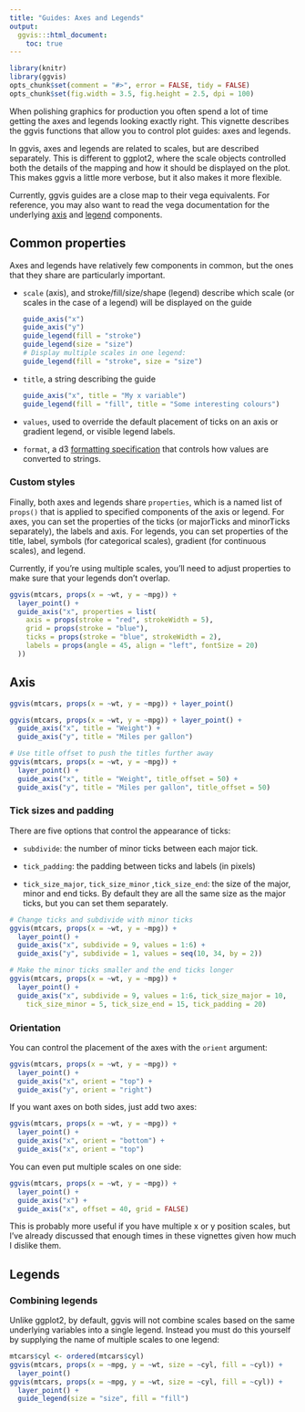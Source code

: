 ```yaml
---
title: "Guides: Axes and Legends"
output:
  ggvis:::html_document:
    toc: true
---
```


<!--
%\VignetteEngine{knitr}
%\VignetteIndexEntry{Axes and legends}
-->

```r
library(knitr)
library(ggvis)
opts_chunk$set(comment = "#>", error = FALSE, tidy = FALSE)
opts_chunk$set(fig.width = 3.5, fig.height = 2.5, dpi = 100)
```

When polishing graphics for production you often spend a lot of time getting the
axes and legends looking exactly right. This vignette describes the ggvis
functions that allow you to control plot guides: axes and legends.

In ggvis, axes and legends are related to scales, but are described separately.
This is different to ggplot2, where the scale objects controlled both the
details of the mapping and how it should be displayed on the plot. This makes
ggvis a little more verbose, but it also makes it more flexible.

Currently, ggvis guides are a close map to their vega equivalents. For
reference, you may also want to read the vega documentation for the
underlying [axis](https://github.com/trifacta/vega/wiki/Axes) and
[legend](https://github.com/trifacta/vega/wiki/Legends) components.

## Common properties

Axes and legends have relatively few components in common, but the ones that
they share are particularly important.

* `scale` (axis), and stroke/fill/size/shape (legend) describe which scale (or
  scales in the case of a legend) will be displayed on the guide

    ```r
    guide_axis("x")
    guide_axis("y")
    guide_legend(fill = "stroke")
    guide_legend(size = "size")
    # Display multiple scales in one legend:
    guide_legend(fill = "stroke", size = "size")
    ```

* `title`, a string describing the guide

    ```r
    guide_axis("x", title = "My x variable")
    guide_legend(fill = "fill", title = "Some interesting colours")
    ```

* `values`, used to override the default placement of ticks on an axis or gradient
  legend, or visible legend labels.

* `format`, a d3 [formatting specification](https://github.com/mbostock/d3/wiki/Formatting)
  that controls how values are converted to strings.

### Custom styles

Finally, both axes and legends share `properties`, which is a named list of
`props()` that is applied to specified components of the axis or legend. For
axes, you can set the properties of the ticks (or majorTicks and minorTicks
separately), the labels and axis. For legends, you can set properties of the
title, label, symbols (for categorical scales), gradient (for continuous
scales), and legend.

Currently, if you're using multiple scales, you'll need to adjust properties to make
sure that your legends don't overlap.

```r
ggvis(mtcars, props(x = ~wt, y = ~mpg)) +
  layer_point() +
  guide_axis("x", properties = list(
    axis = props(stroke = "red", strokeWidth = 5),
    grid = props(stroke = "blue"),
    ticks = props(stroke = "blue", strokeWidth = 2),
    labels = props(angle = 45, align = "left", fontSize = 20)
  ))
```


## Axis

```r
ggvis(mtcars, props(x = ~wt, y = ~mpg)) + layer_point()

ggvis(mtcars, props(x = ~wt, y = ~mpg)) + layer_point() +
  guide_axis("x", title = "Weight") +
  guide_axis("y", title = "Miles per gallon")

# Use title offset to push the titles further away
ggvis(mtcars, props(x = ~wt, y = ~mpg)) +
  layer_point() +
  guide_axis("x", title = "Weight", title_offset = 50) +
  guide_axis("y", title = "Miles per gallon", title_offset = 50)
```

### Tick sizes and padding

There are five options that control the appearance of ticks:

* `subdivide`: the number of minor ticks between each major tick.

* `tick_padding`: the padding between ticks and labels (in pixels)

* `tick_size_major`, `tick_size_minor` ,`tick_size_end`: the size of the
  major, minor and end ticks. By default they are all the same size as the major
  ticks, but you can set them separately.

```r
# Change ticks and subdivide with minor ticks
ggvis(mtcars, props(x = ~wt, y = ~mpg)) +
  layer_point() +
  guide_axis("x", subdivide = 9, values = 1:6) +
  guide_axis("y", subdivide = 1, values = seq(10, 34, by = 2))

# Make the minor ticks smaller and the end ticks longer
ggvis(mtcars, props(x = ~wt, y = ~mpg)) +
  layer_point() +
  guide_axis("x", subdivide = 9, values = 1:6, tick_size_major = 10,
    tick_size_minor = 5, tick_size_end = 15, tick_padding = 20)
```

### Orientation

You can control the placement of the axes with the `orient` argument:

```r
ggvis(mtcars, props(x = ~wt, y = ~mpg)) +
  layer_point() +
  guide_axis("x", orient = "top") +
  guide_axis("y", orient = "right")
```

If you want axes on both sides, just add two axes:

```r
ggvis(mtcars, props(x = ~wt, y = ~mpg)) +
  layer_point() +
  guide_axis("x", orient = "bottom") +
  guide_axis("x", orient = "top")
```

You can even put multiple scales on one side:

```r
ggvis(mtcars, props(x = ~wt, y = ~mpg)) +
  layer_point() +
  guide_axis("x") +
  guide_axis("x", offset = 40, grid = FALSE)
```

This is probably more useful if you have multiple x or y position scales, but
I've already discussed that enough times in these vignettes given how much I
dislike them.


## Legends


### Combining legends

Unlike ggplot2, by default, ggvis will not combine scales based on the same
underlying variables into a single legend. Instead you must do this yourself
by supplying the name of multiple scales to one legend:

```r
mtcars$cyl <- ordered(mtcars$cyl)
ggvis(mtcars, props(x = ~mpg, y = ~wt, size = ~cyl, fill = ~cyl)) +
  layer_point()
ggvis(mtcars, props(x = ~mpg, y = ~wt, size = ~cyl, fill = ~cyl)) +
  layer_point() +
  guide_legend(size = "size", fill = "fill")
```
